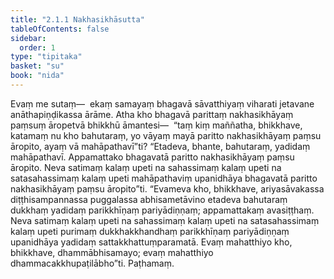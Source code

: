 ```yaml
---
title: "2.1.1 Nakhasikhāsutta"
tableOfContents: false
sidebar:
  order: 1
type: "tipitaka"
basket: "su"
book: "nida"
---
```



<DynamicBreadcrumb />

<Division number="74" book="nida">

<Paragraph number="604" book="nida">
Evaṃ me sutaṃ—  ekaṃ samayaṃ bhagavā sāvatthiyaṃ viharati jetavane anāthapiṇḍikassa ārāme. Atha kho bhagavā parittaṃ nakhasikhāyaṃ paṃsuṃ āropetvā bhikkhū āmantesi—  “taṃ kiṃ maññatha, bhikkhave, katamaṃ nu kho bahutaraṃ, yo vāyaṃ mayā paritto nakhasikhāyaṃ paṃsu āropito, ayaṃ vā mahāpathavī”ti?
</Paragraph>

<Paragraph number="605" book="nida">
“Etadeva, bhante, bahutaraṃ, yadidaṃ mahāpathavī. Appamattako bhagavatā paritto nakhasikhāyaṃ paṃsu āropito. Neva satimaṃ kalaṃ upeti na sahassimaṃ kalaṃ upeti na satasahassimaṃ kalaṃ upeti mahāpathaviṃ upanidhāya bhagavatā paritto nakhasikhāyaṃ paṃsu āropito”ti. “Evameva kho, bhikkhave, ariyasāvakassa diṭṭhisampannassa puggalassa abhisametāvino etadeva bahutaraṃ dukkhaṃ yadidaṃ parikkhīṇaṃ pariyādiṇṇaṃ; appamattakaṃ avasiṭṭhaṃ. Neva satimaṃ kalaṃ upeti na sahassimaṃ kalaṃ upeti na satasahassimaṃ kalaṃ upeti purimaṃ dukkhakkhandhaṃ parikkhīṇaṃ pariyādiṇṇaṃ upanidhāya yadidaṃ sattakkhattuṃparamatā. Evaṃ mahatthiyo kho, bhikkhave, dhammābhisamayo; evaṃ mahatthiyo dhammacakkhupaṭilābho”ti.

</Paragraph>
</Division>

<Paragraph number="606" type="center" book="nida">
Paṭhamaṃ.
</Paragraph>